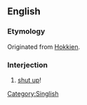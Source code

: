 ==English==

===Etymology===
Originated from [[Hokkien]].

===Interjection===
{{infl|en|interjection}}

# {{Singapore}} [[shut up]]!
[[Category:Singlish]]